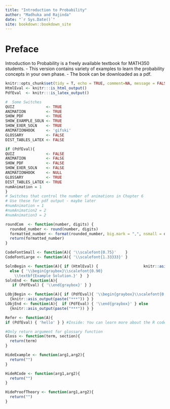 ```yaml
--- 
title: "Introduction to Probability"
author: "Madhuka and Rajinda"
date: "`r Sys.Date()`"
site: bookdown::bookdown_site
---
```


# Preface {-}
Introduction to Probability is a freely available textbook for MATH350 students.
  -  This version contains variety of examples to learn the probability concepts in your own phase.
  -  The book can be downloaded as a pdf.



```r
knitr::opts_chunk$set(tidy = T, echo = TRUE, comment=NA, message = FALSE, warning = FALSE, fig.align = "center")
HtmlEval <- knitr:::is_html_output()
PdfEval  <- knitr:::is_latex_output()

```


```r
#  Some Switches
QUIZ              <- TRUE
ANIMATION         <- TRUE
SHOW_PDF          <- TRUE
SHOW_EXAMPLE_SOLN <- TRUE
SHOW_EXER_SOLN    <- TRUE
ANIMATIONHOOK     <- 'gifski'
GLOSSARY          <- FALSE
DIST_TABLES_LATEX <- FALSE

if (PdfEval){
QUIZ              <- FALSE
ANIMATION         <- FALSE
SHOW_PDF          <- FALSE
SHOW_EXER_SOLN    <- FALSE
ANIMATIONHOOK     <- NULL
GLOSSARY          <- TRUE
DIST_TABLES_LATEX <- TRUE
numAnimation = 1
}
# Switches that control the number of animations in Chapter 6
# Use these for pdf output - maybe later
#numAnimation = 1
#numAnimation2 = 2
#numAnimation3 = 2

roundCom  <- function(number, digits) {
  rounded_number <- round(number, digits)
  formatted_number <- format(rounded_number, big.mark = ",", nsmall = digits)
  return(formatted_number)
}

CodeFontSmall <- function(A){ '\\scalefont{0.75}'    }
CodeFontLarge <- function(A){ '\\scalefont{1.33333}' }

SolnBegin <- function(A){ if (HtmlEval) {                    knitr::asis_output(paste("*Example Solution.*")) } 
  else { '\\begin{graybox}\\scalefont{0.90}
    \\textbf{Example Solution.}' }  }
SolnEnd <- function(A){ 
   if (PdfEval) { '\\end{graybox}' } }

LObjBegin <- function(A){ if (PdfEval){ '\\begin{graybox}\\scalefont{0.90}' } else
  {knitr::asis_output(paste("***")) } }
LObjEnd <- function(A){  if (PdfEval) { '\\end{graybox}' } else
  {knitr::asis_output(paste("***")) } }

Refer <- function(A){
if (PdfEval) { 'hello' } } #Inside: You can learn more about the R code for this example at the online version of this book.

#Only return argument for glossary function
Gloss <- function(term, section){
  return(term)
}

HideExample <- function(arg1,arg2){
  return("")
}

HideRCode <- function(arg1,arg2){
  return("")
}

HideProofTheory <- function(arg1,arg2){
  return("")
}


```
